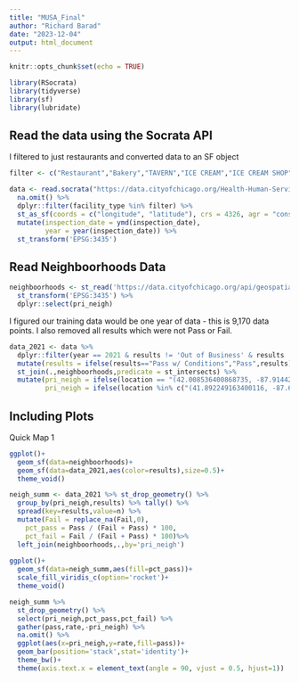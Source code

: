 ```yaml
---
title: "MUSA_Final"
author: "Richard Barad"
date: "2023-12-04"
output: html_document
---
```


```r
knitr::opts_chunk$set(echo = TRUE)

library(RSocrata)
library(tidyverse)
library(sf)
library(lubridate)

```

## Read the data using the Socrata API

I filtered to just restaurants and converted data to an SF object

```r

filter <- c("Restaurant","Bakery","TAVERN","ICE CREAM","ICE CREAM SHOP","GROCERY/DELI","GROCERY/RESTAURANT","RESTAURANT/BAR","RESTAURANT/GROCERY STORE","CAFE/STORE","Coffee shop","GAS STATION/RESTAURANT","GROCERY/TAQUERIA","Grocery & Restaurant","Grocery(Sushi prep)","HOT DOG STATION","JUICE AND SALAD BAR")

data <- read.socrata("https://data.cityofchicago.org/Health-Human-Services/Food-Inspections/4ijn-s7e5") %>%
  na.omit() %>%
  dplyr::filter(facility_type %in% filter) %>%
  st_as_sf(coords = c("longitude", "latitude"), crs = 4326, agr = "constant") %>%
  mutate(inspection_date = ymd(inspection_date),
         year = year(inspection_date)) %>%
  st_transform('EPSG:3435')
```

## Read Neighboorhoods Data

```r

neighboorhoods <- st_read('https://data.cityofchicago.org/api/geospatial/bbvz-uum9?method=export&format=GeoJSON')%>%
  st_transform('EPSG:3435') %>%
  dplyr::select(pri_neigh)

```
I figured our training data would be one year of data - this is 9,170 data points. I also removed all results which were not Pass or Fail.

```r
data_2021 <- data %>%
  dplyr::filter(year == 2021 & results != 'Out of Business' & results != 'No Entry' & results != 'Not Ready') %>%
  mutate(results = ifelse(results=="Pass w/ Conditions","Pass",results)) %>%
  st_join(.,neighboorhoods,predicate = st_intersects) %>%
  mutate(pri_neigh = ifelse(location == "(42.008536400868735, -87.91442843927047)","O'Hare",pri_neigh),
         pri_neigh = ifelse(location %in% c("(41.892249163400116, -87.60951804879336)","(41.89233780863412, -87.6040447589981)"),"Streeterville",pri_neigh))
```

## Including Plots

Quick Map 1

```r
ggplot()+
  geom_sf(data=neighboorhoods)+
  geom_sf(data=data_2021,aes(color=results),size=0.5)+
  theme_void()
```
```r
neigh_summ <- data_2021 %>% st_drop_geometry() %>%
  group_by(pri_neigh,results) %>% tally() %>%
  spread(key=results,value=n) %>%
  mutate(Fail = replace_na(Fail,0),
    pct_pass = Pass / (Fail + Pass) * 100,
    pct_fail = Fail / (Fail + Pass) * 100)%>%
  left_join(neighboorhoods,.,by='pri_neigh') 
  
ggplot()+
  geom_sf(data=neigh_summ,aes(fill=pct_pass))+
  scale_fill_viridis_c(option='rocket')+
  theme_void()
```
```r

neigh_summ %>% 
  st_drop_geometry() %>%
  select(pri_neigh,pct_pass,pct_fail) %>%
  gather(pass,rate,-pri_neigh) %>%
  na.omit() %>%
  ggplot(aes(x=pri_neigh,y=rate,fill=pass))+
  geom_bar(position='stack',stat='identity')+
  theme_bw()+
  theme(axis.text.x = element_text(angle = 90, vjust = 0.5, hjust=1))
```